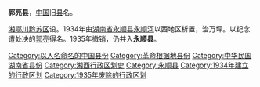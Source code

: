 '''郭亮县'''，[[中国|中国]]旧[[县|县]]名。

[[湘鄂川黔苏区|湘鄂川黔苏区]]设。1934年由[[湖南省|湖南省]][[永顺县|永顺县]][[永顺河|永顺河]]以西地区析置，治万坪。以纪念遭处决的[[郭亮_(工人运动领袖)|郭亮]]得名。1935年撤销，仍并入'''永顺县'''。 

{{中华民国大陆时期行政区划小作品}}
[[Category:以人名命名的中国县份|Category:以人名命名的中国县份]]
[[Category:革命根据地县份|Category:革命根据地县份]]
[[Category:中华民国湖南省县份|Category:中华民国湖南省县份]]
[[Category:湘西行政区划史|Category:湘西行政区划史]]
[[Category:永顺县|Category:永顺县]]
[[Category:1934年建立的行政区划|Category:1934年建立的行政区划]]
[[Category:1935年废除的行政区划|Category:1935年废除的行政区划]]